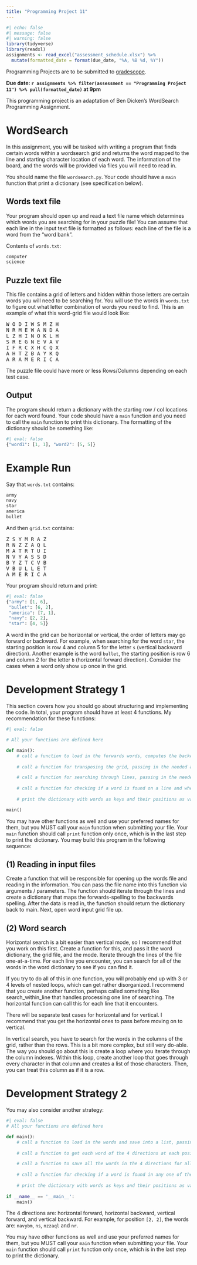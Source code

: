 ```yaml
---
title: "Programming Project 11"
---
```


```r
#| echo: false
#| message: false
#| warning: false
library(tidyverse)
library(readxl)
assignments <- read_excel("assessment_schedule.xlsx") %>% 
  mutate(formatted_date = format(due_date, "%A, %B %d, %Y"))
```

Programming Projects are to be submitted to [gradescope](https://www.gradescope.com/courses/934148).

**Due date: `r assignments %>% filter(assessment == "Programming Project 11") %>% pull(formatted_date)` at 9pm**

This programming project is an adaptation of Ben Dicken's WordSearch Programming Assignment.

# WordSearch

In this assignment, you will be tasked with writing a program that finds certain words within a wordsearch grid and returns the word mapped to the line and starting character location of each word. The information of the board, and the words will be provided via files you will need to read in. 

You should name the file `wordsearch.py`. Your code should have a `main` function that print a dictionary (see specification below).

## Words text file

Your program should open up and read a text file name which determines which words you are searching for in your puzzle file! You can assume that each line in the input text file is formatted as follows: each line of the file is a word from the "word bank". 

Contents of `words.txt`:

```html
computer
science
```


## Puzzle text file

This file contains a grid of letters and hidden within those letters are certain words you will need to be searching for. You will use the words in `words.txt` to figure out what letter combination of words you need to find. This is an example of what this word-grid file would look like:

<pre>
W O D I W S M Z H 
N R M E W A N D A 
L Z H I N O K L H 
S R E G N E V A V 
I F R C X H C Q X 
A H T Z B A Y K Q 
A R A M E R I C A
</pre>

The puzzle file could have more or less Rows/Columns depending on each test case.

## Output

The program should return a dictionary with the starting row / col locations for each word found. Your code should have a `main` function and you need to call the `main` function to print this dictionary. The formatting of the dictionary should be something like:

```python
#| eval: false
{"word1": [1, 1], "word2": [5, 5]}
```


# Example Run

Say that `words.txt` contains:

```html
army
navy
star
america
bullet
```

And then `grid.txt` contains:

<pre>
Z S Y M R A Z
R N Z Z A Q L
M A T R T U I
N V Y A S S D
B Y Z T C V B
V B U L L E T
A M E R I C A
</pre>

Your program should return and print:

```python
#| eval: false
{"army": [1, 6],
 "bullet": [6, 2],
 "america": [7, 1],
 "navy": [2, 2],
 "star": [4, 5]}
```

A word in the grid can be horizontal or vertical, the order of letters may go forward or backward. For example, when searching for the word `star`, the starting position is row 4 and column 5 for the letter `s` (vertical backward direction). Another example is the word `bullet`, the starting position is row 6 and column 2 for the letter `b` (horizontal forward direction). Consider the cases when a word only show up once in the grid.

# Development Strategy 1

This section covers how you should go about structuring and implementing the code. In total, your program should have at least 4 functions. My recommendation for these functions:

```python
#| eval: false

# All your functions are defined here

def main():
    # call a function to load in the forwards words, computes the backwards version of each word, and save into a dictionary, passing in the needed arguments
    
    # call a function for transposing the grid, passing in the needed arguments

    # call a function for searching through lines, passing in the needed arguments
    
    # call a function for checking if a word is found on a line and where it is (index), passing in the needed arguments
    
    # print the dictionary with words as keys and their positions as values

main()
```

You may have other functions as well and use your preferred names for them, but you MUST call your `main` function when submitting your file. Your `main` function should call `print` function only once, which is in the last step to print the dictionary. You may build this program in the following sequence:

## (1) Reading in input files

Create a function that will be responsible for opening up the words file and reading in the information. You can pass the file name into this function via arguments / parameters. The function should iterate through the lines and create a dictionary that maps the forwards-spelling to the backwards spelling. After the data is read in, the function should return the dictionary back to main. Next, open word input grid file up.

## (2) Word search

Horizontal search is a bit easier than vertical mode, so I recommend that you work on this first. Create a function for this, and pass it the word dictionary, the grid file, and the mode. Iterate through the lines of the file one-at-a-time. For each line you encounter, you can search for all of the words in the word dictionary to see if you can find it.

If you try to do all of this in one function, you will probably end up with 3 or 4 levels of nested loops, which can get rather disorganized. I recommend that you create another function, perhaps called something like search_within_line that handles processing one line of searching. The horizontal function can call this for each line that it encounters.

There will be separate test cases for horizontal and for vertical. I recommend that you get the horizontal ones to pass before moving on to vertical.

In vertical search, you have to search for the words in the columns of the grid, rather than the rows. This is a bit more complex, but still very do-able. The way you should go about this is create a loop where you iterate through the column indexes. Within this loop, create another loop that goes through every character in that column and creates a list of those characters. Then, you can treat this column as if it is a row.

# Development Strategy 2

You may also consider another strategy: 

```python
#| eval: false
# All your functions are defined here

def main():
    # call a function to load in the words and save into a list, passing in the needed arguments
    
    # call a function to get each word of the 4 directions at each position, passing in the needed arguments

    # call a function to save all the words in the 4 directions for all the indices using a dictionary, passing in the needed arguments
    
    # call a function for checking if a word is found in any one of the 4 directions (the value) and where it is (the key), passing in the needed arguments
    
    # print the dictionary with words as keys and their positions as values
    
if __name__ == '__main__':
    main()
```


The 4 directions are: horizontal forward, horizontal backward, vertical forward, and vertical backward. For example, for position `[2, 2]`, the words are: `navybm`, `ns`, `nzzaql` and `nr`.

You may have other functions as well and use your preferred names for them, but you MUST call your `main` function when submitting your file. Your `main` function should call `print` function only once, which is in the last step to print the dictionary.